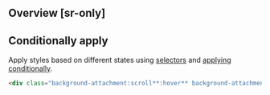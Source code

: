 ## Overview [sr-only]
<Overview/>

## Conditionally apply
Apply styles based on different states using [selectors](/guide/state-selectors) and [applying conditionally](/guide/applying-conditionally).
```html
<div class="background-attachment:scroll**:hover** background-attachment:scroll**@sm** background-attachment:scroll**@dark** background-attachment:scroll**@print**">…</div>
```

